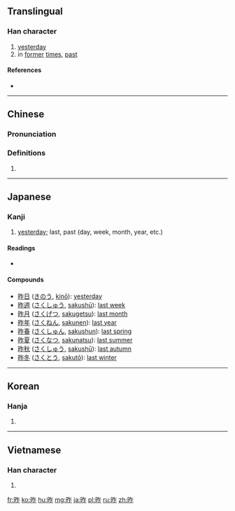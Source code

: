 {{also|咋}}
==Translingual==
{{stroke order|strokes=9}}

===Han character===
{{Han char|rn=72|rad=日|as=05|sn=9|four=6801<sub>1</sub>|canj=日人尸 (AOS)|ids=⿰[[日]][[乍]]}}

# [[yesterday]]
# in [[former]] [[time]]s, [[past]]

====References====
* {{Han ref|kx=0493.140|dkj=13847|dj=0857.020|hdz=21502.020|uh=6628|ud=26152|bh=AC51|bd=44113}}

----

==Chinese==
{{zh-forms}}

===Pronunciation===
{{zh-pron
|m=zuó
|c=zok3,zok6
|mc=y
|oc=y
|ma=
|cat=n
}}

===Definitions===
# {{rfdef|lang=zh}}

----

==Japanese==

===Kanji===
{{ja-kanji|grade=4|rs=日05}}

# [[yesterday]]; last, past (day, week, month, year, etc.)

====Readings====
* {{ja-readings
|goon=[[ざく]] (zaku) {{qualifier|non-[[w:Jōyō kanji|Jōyō]] reading}}
|kanon=[[さく]] (saku)
|kun=[[きのう]] (kinō)}}

====Compounds====
* [[昨日]] ([[きのう]], [[kinō]]): [[yesterday]]
* [[昨週]] ([[さくしゅう]], [[sakushū]]): [[last week]]
* [[昨月]] ([[さくげつ]], [[sakugetsu]]): [[last month]]
* [[昨年]] ([[さくねん]], [[sakunen]]): [[last year]]
* [[昨春]] ([[さくしゅん]], [[sakushun]]): [[last spring]]
* [[昨夏]] ([[さくなつ]], [[sakunatsu]]): [[last summer]]
* [[昨秋]] ([[さくしゅう]], [[sakushū]]): [[last autumn]]
* [[昨冬]] ([[さくとう]], [[sakutō]]): [[last winter]]

----

==Korean==

===Hanja===
{{ko-hanja|hangeul=작|eumhun=|rv=jak|mr=chak|y=cak}}

# {{defn|lang=ko|sort=日05}}

----

==Vietnamese==

===Han character===
{{vi-hantu|tạc|rs=日05}}

# {{defn|lang=vi|sort=日05}}

[[fr:昨]]
[[ko:昨]]
[[hu:昨]]
[[mg:昨]]
[[ja:昨]]
[[pl:昨]]
[[ru:昨]]
[[zh:昨]]